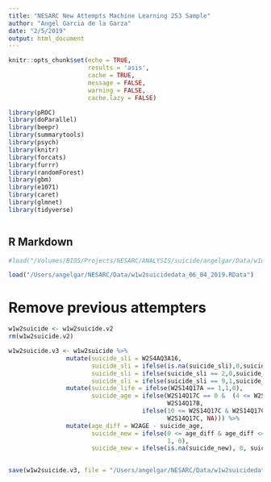 ```yaml
---
title: "NESARC New Attempts Machine Learning 253 Sample"
author: "Angel Garcia de la Garza"
date: "2/5/2019"
output: html_document
---
```



```r

knitr::opts_chunk$set(echo = TRUE, 
                      results = 'asis',
                      cache = TRUE,
                      message = FALSE,
                      warning = FALSE,
                      cache.lazy = FALSE)

library(pROC)
library(doParallel)
library(beepr)
library(summarytools)
library(psych)
library(knitr)
library(forcats)
library(furrr)
library(randomForest)
library(gbm)
library(e1071)
library(caret)
library(glmnet)
library(tidyverse)



```

## R Markdown


```r

#load("/Volumes/BIOS/Projects/NESARC/ANALYSIS/suicide/angelgar/Data/w1w2suicidedata_v2_2019_02_20.RData")

load("/Users/angelgar/NESARC/Data/w1w2suicidedata_06_04_2019.RData")

```


# Remove previous attempters

```r

w1w2suicide <- w1w2suicide.v2
rm(w1w2suicide.v2)

w1w2suicide.v3 <- w1w2suicide %>%
                mutate(suicide_sli = W2S4AQ3A16,
                       suicide_sli = ifelse(is.na(suicide_sli),0,suicide_sli),
                       suicide_sli = ifelse(suicide_sli == 2,0,suicide_sli),
                       suicide_sli = ifelse(suicide_sli == 9,1,suicide_sli)) %>%
                mutate(suicide_life = ifelse(W2S14Q17A == 1,1,0),
                       suicide_age = ifelse(W2S14Q17C == 0 &  (4 <= W2S14Q17B & W2S14Q17B <= 77),
                                            W2S14Q17B,
                                     ifelse(10 <= W2S14Q17C & W2S14Q17C <= 80,
                                            W2S14Q17C, NA))) %>%
                mutate(age_diff = W2AGE - suicide_age,
                       suicide_new = ifelse(0 <= age_diff & age_diff <= 3,
                                            1, 0),
                       suicide_new = ifelse(is.na(suicide_new), 0, suicide_new))
 

```



```r

save(w1w2suicide.v3, file = "/Users/angelgar/NESARC/Data/w1w2suicidedata_WithCases_06_04_2019.RData")


```

